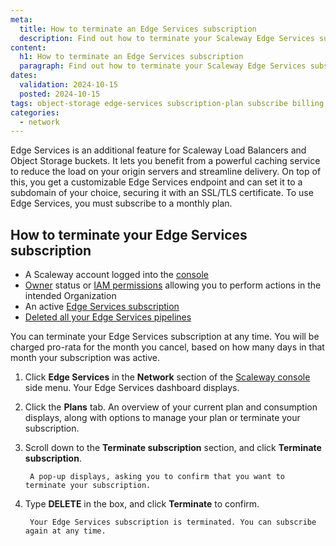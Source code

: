 ```yaml
---
meta:
  title: How to terminate an Edge Services subscription
  description: Find out how to terminate your Scaleway Edge Services subscription whenever you want, at the click of a button.
content:
  h1: How to terminate an Edge Services subscription
  paragraph: Find out how to terminate your Scaleway Edge Services subscription whenever you want, at the click of a button.ow to choose the best plan for your needs and change your plan at the click of a button.
dates:
  validation: 2024-10-15
  posted: 2024-10-15
tags: object-storage edge-services subscription-plan subscribe billing pricing terminate cancel
categories:
  - network
---
```


Edge Services is an additional feature for Scaleway Load Balancers and Object Storage buckets. It lets you  benefit from a powerful caching service to reduce the load on your origin servers and streamline delivery. On top of this, you get a customizable Edge Services endpoint and can set it to a subdomain of your choice, securing it with an SSL/TLS certificate. To use Edge Services, you must subscribe to a monthly plan.

## How to terminate your Edge Services subscription

<Macro id="requirements" />

- A Scaleway account logged into the [console](https://console.scaleway.com)
- [Owner](/identity-and-access-management/iam/concepts/#owner) status or [IAM permissions](/identity-and-access-management/iam/concepts/#permission) allowing you to perform actions in the intended Organization
- An active [Edge Services subscription](/network/edge-services/subscribe-edge-services/)
- [Deleted all your Edge Services pipelines](/network/edge-services/delete-pipeline/)

You can terminate your Edge Services subscription at any time. You will be charged pro-rata for the month you cancel, based on how many days in that month your subscription was active.

1. Click **Edge Services** in the **Network** section of the [Scaleway console](https://console.scaleway.com/) side menu. Your Edge Services dashboard displays.

2. Click the **Plans** tab. An overview of your current plan and consumption displays, along with options to manage your plan or terminate your subscription.

3. Scroll down to the **Terminate subscription** section, and click **Terminate subscription**. 

        A pop-up displays, asking you to confirm that you want to terminate your subscription.

4. Type **DELETE** in the box, and click **Terminate** to confirm.

        Your Edge Services subscription is terminated. You can subscribe again at any time.